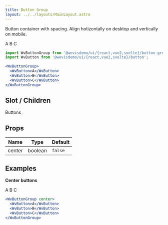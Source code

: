 ```yaml
---
title: Button Group
layout: ../../layouts/MainLayout.astro
---
```



Button container with spacing. Align hotizontally on desktop and vertically on mobile.

<WvButtonGroup>
  <WvButton>A</WvButton>
  <WvButton>B</WvButton>
  <WvButton>C</WvButton>
</WvButtonGroup>

```jsx
import WvButtonGroup from '@wevisdemo/ui/{react,vue2,svelte}/button-group';
import WvButton from '@wevisdemo/ui/{react,vue2,svelte}/button';

<WvButtonGroup>
  <WvButton>A</WvButton>
  <WvButton>B</WvButton>
  <WvButton>C</WvButton>
</WvButtonGroup>
```

## Slot / Children

Buttons

## Props

| Name   | Type    | Default |
| ------ | ------- | ------- |
| center | boolean | `false` |

## Examples

**Center buttons**

<WvButtonGroup center>
  <WvButton>A</WvButton>
  <WvButton>B</WvButton>
  <WvButton>C</WvButton>
</WvButtonGroup>

```jsx
<WvButtonGroup center>
  <WvButton>A</WvButton>
  <WvButton>B</WvButton>
  <WvButton>C</WvButton>
</WvButtonGroup>
```
